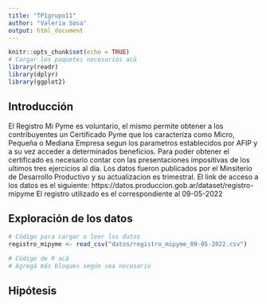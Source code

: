 ```yaml
---
title: "TP1grupo11"
author: "Valeria Sosa"
output: html_document
---
```



```r
knitr::opts_chunk$set(echo = TRUE)
# Cargar los paquetes necesarios acá
library(readr)
library(dplyr)
library(ggplot2)
```


## Introducción
El Registro Mi Pyme es voluntario, el mismo permite obtener a los contribuyentes un Certificado Pyme que los caracteriza como Micro, Pequeña o Mediana Empresa segun los parametros establecidos por AFIP y a su vez acceder a determinados beneficios. Para poder obtener el certificado es necesario contar con las presentaciones impositivas de los ultimos tres ejercicios al dia.
Los datos fueron publicados por el Minsiterio de Desarrollo Productivo y su actualizacion es trimestral. El link de acceso a los datos es el siguiente: https://datos.produccion.gob.ar/dataset/registro-mipyme
El registro utilizado es el correspondiente al 09-05-2022


## Exploración de los datos


```r
# Código para cargar o leer los datos
registro_mipyme <- read_csv("datos/registro_mipyme_09-05-2022.csv")

```



```r
# Cödigo de R acá 
# Agregá más bloques según sea necesario
```



## Hipótesis


